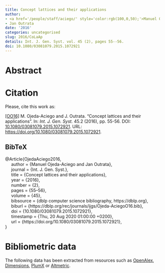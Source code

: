 ```yaml
---
title: Concept lattices and their applications
author:
- <a href='/people/staff/aciego/' style='color:rgb(100,0,50);'>Manuel Ojeda-Aciego</a>
- Jan Outrata
date: '2016'
categories: uncategorised
slug: 2016/CoLaAp
details: Int. J. Gen. Syst. vol. 45 (2), pages 55--56.
doi: 10.1080/03081079.2015.1072921
---
```




# Abstract










# Citation
Please, cite this work as:


<a name=bib-OjedaAciego2016></a>[[OO16]](#cite-OjedaAciego2016) M. Ojeda-Aciego and J. Outrata. “Concept lattices and their applications”. In: _Int. J. Gen. Syst._ 45.2 (2016), pp. 55-56. DOI: [10.1080/03081079.2015.1072921](https://doi.org/10.1080%2F03081079.2015.1072921). URL: [https://doi.org/10.1080/03081079.2015.1072921](https://doi.org/10.1080/03081079.2015.1072921).

::: {.callout-note appearance="minimal" collapse=true}

## BibTeX

@Article{OjedaAciego2016,<br>&nbsp;&nbsp;&nbsp;&nbsp;  author = {Manuel Ojeda-Aciego and Jan Outrata},<br>&nbsp;&nbsp;&nbsp;&nbsp;  journal = {Int. J. Gen. Syst.},<br>&nbsp;&nbsp;&nbsp;&nbsp;  title = {Concept lattices and their applications},<br>&nbsp;&nbsp;&nbsp;&nbsp;  year = {2016},<br>&nbsp;&nbsp;&nbsp;&nbsp;  number = {2},<br>&nbsp;&nbsp;&nbsp;&nbsp;  pages = {55--56},<br>&nbsp;&nbsp;&nbsp;&nbsp;  volume = {45},<br>&nbsp;&nbsp;&nbsp;&nbsp;  bibsource = {dblp computer science bibliography, https://dblp.org},<br>&nbsp;&nbsp;&nbsp;&nbsp;  biburl = {https://dblp.org/rec/journals/ijgs/Ojeda-AciegoO16.bib},<br>&nbsp;&nbsp;&nbsp;&nbsp;  doi = {10.1080/03081079.2015.1072921},<br>&nbsp;&nbsp;&nbsp;&nbsp;  timestamp = {Thu, 20 Aug 2020 01:00:00 +0200},<br>&nbsp;&nbsp;&nbsp;&nbsp;  url = {https://doi.org/10.1080/03081079.2015.1072921},<br>}

:::



# Bibliometric data


The following data has been extracted from resources such as [OpenAlex](https://openalex.org/), [Dimensions](https://app.dimensions.ai/), [PlumX](https://www.elsevier.com/insights/metrics/plumx) or [Altmetric](https://www.altmetric.com/).

<div style="display: flex; justify-content: center; align-items: center; height: 100%;">
<span class="__dimensions_badge_embed__" data-doi="10.1080/03081079.2015.1072921" data-legend="always"></span></div><script async src="https://badge.dimensions.ai/badge.js" charset="utf-8"></script>

<div style="display: flex; justify-content: center; align-items: center; height: 100%;">
<a href="https://plu.mx/plum/a/?doi=10.1080/03081079.2015.1072921" class="plumx-details" data-site="plum" data-hide-when-empty="true">Concept lattices and their applications</a></div>

<div style="display: flex; justify-content: center; align-items: center; height: 100%;">
<script type="text/javascript" src="https://d1bxh8uas1mnw7.cloudfront.net/assets/embed.js"></script><div data-badge-type="medium-donut" class="altmetric-embed" data-badge-details="right" data-doi="10.1080/03081079.2015.1072921"></div></div>


## Cites

The following graph plots the number of cites received by this work from its publication, on a yearly basis.

```r
#| echo: false
#| results: asis
#| warning: false
#| message: false
source(here::here('scripts', 'manage_publications.R'))
df <- readRDS('citation_history.rds')
plot_citation_history(df)
```



## Papers citing this work

The following is a non-exhaustive list of papers that cite this work:


<a name=bib-Ferr__2020></a>[[1]](#cite-Ferr__2020) S. Ferré and P. Cellier. “Graph-FCA: An extension of formal concept analysis to knowledge graphs”. In: _Discrete Applied Mathematics_ 273 (Feb. 2020), p. 81–102. ISSN: 0166-218X. DOI: [10.1016/j.dam.2019.03.003](https://doi.org/10.1016%2Fj.dam.2019.03.003). URL: [http://dx.doi.org/10.1016/j.dam.2019.03.003](http://dx.doi.org/10.1016/j.dam.2019.03.003).

<a name=bib-Glodeanu_2014></a>[[2]](#cite-Glodeanu_2014) C. V. Glodeanu. “Exploring Users’ Preferences in a Fuzzy Setting”. In: _Electronic Notes in Theoretical Computer Science_ 303 (Mar. 2014), p. 37–57. ISSN: 1571-0661. DOI: [10.1016/j.entcs.2014.02.003](https://doi.org/10.1016%2Fj.entcs.2014.02.003). URL: [http://dx.doi.org/10.1016/j.entcs.2014.02.003](http://dx.doi.org/10.1016/j.entcs.2014.02.003).

<a name=bib-Kontopoulos_2013></a>[[3]](#cite-Kontopoulos_2013) E. Kontopoulos, C. Berberidis, T. Dergiades, et al. “Ontology-based sentiment analysis of twitter posts”. In: _Expert Systems with Applications_ 40.10 (Aug. 2013), p. 4065–4074. ISSN: 0957-4174. DOI: [10.1016/j.eswa.2013.01.001](https://doi.org/10.1016%2Fj.eswa.2013.01.001). URL: [http://dx.doi.org/10.1016/j.eswa.2013.01.001](http://dx.doi.org/10.1016/j.eswa.2013.01.001).

<a name=bib-Li_2022></a>[[4]](#cite-Li_2022) M. Li, K. Chen, and B. Liu. “An example of pricing in competitive supply chain using association rule mining algorithm based on interval concept lattice”. In: _Journal of Intelligent &amp; Fuzzy Systems_ 43.1 (Jun. 2022), p. 425–435. ISSN: 1875-8967. DOI: [10.3233/jifs-212265](https://doi.org/10.3233%2Fjifs-212265). URL: [http://dx.doi.org/10.3233/jifs-212265](http://dx.doi.org/10.3233/jifs-212265).

<a name=bib-Oliveira_2024></a>[[5]](#cite-Oliveira_2024) L. R. N. Oliveira and M. G. E. da Luz. “Basic Cells Special Features and Their Influence on Global Transport Properties of Long Periodic Structures”. In: _Entropy_ 26.11 (Nov. 2024), p. 942. ISSN: 1099-4300. DOI: [10.3390/e26110942](https://doi.org/10.3390%2Fe26110942). URL: [http://dx.doi.org/10.3390/e26110942](http://dx.doi.org/10.3390/e26110942).

<a name=bib-2011></a>[[6]](#cite-2011) O. Saritas and Y. Nugroho. “Seeing the Invisible and Making Sense of It. Scanning, Networks and Scenario Analysis”. In: _Foresight-Russia_ 5.3 (Sep. 2011), p. 58–69. ISSN: 2312-9972. DOI: [10.17323/1995-459x.2011.3.58.69](https://doi.org/10.17323%2F1995-459x.2011.3.58.69). URL: [http://dx.doi.org/10.17323/1995-459x.2011.3.58.69](http://dx.doi.org/10.17323/1995-459x.2011.3.58.69).

<a name=bib-Zhai_2015></a>[[7]](#cite-Zhai_2015) Y. Zhai, D. Li, and K. Qu. “Decision implication canonical basis: a logical perspective”. In: _Journal of Computer and System Sciences_ 81.1 (Feb. 2015), p. 208–218. ISSN: 0022-0000. DOI: [10.1016/j.jcss.2014.06.001](https://doi.org/10.1016%2Fj.jcss.2014.06.001). URL: [http://dx.doi.org/10.1016/j.jcss.2014.06.001](http://dx.doi.org/10.1016/j.jcss.2014.06.001).

